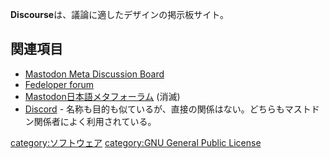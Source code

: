 {{Infobox software
| Name                = Discourse
<!-- | Image               = [[ファイル:Amaroq.jpg|120px|Amaroq]] -->
| Developer           = Civilized Discourse Construction Kit, Inc.
| SourceCode          = https://github.com/discourse/discourse
| Platform            = ウェブ, iOS, Android
| ProgrammingLanguage = Ruby
<!-- | Launch              = 2017年3月17日 -->
<!-- | Kifu                = [https://paypal.me/floofdog PayPal] -->
| License             = [[GNU General Public License]]
| Web                 = https://www.discourse.org
| Download            = [https://itunes.apple.com/us/app/discourse-app/id1173672076 iOS] [https://play.google.com/store/apps/details?id=com.discourse Android]
}}
'''Discourse'''は、議論に適したデザインの掲示板サイト。

==関連項目==
* [[Mastodon Meta Discussion Board]]
* [[Fedeloper forum]]
* [[Mastodon日本語メタフォーラム]] (消滅)
* [[Discord]] - 名称も目的も似ているが、直接の関係はない。どちらもマストドン関係者によく利用されている。

{{DEFAULTSORT:discource}}
[[category:ソフトウェア]]
[[category:GNU General Public License]]